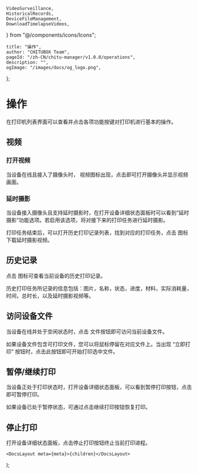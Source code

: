 	VideoSurveillance,
	HistoricalRecords,
	DeviceFileManagement,
	DownloadTimelapseVideos,
} from "@/components/icons/Icons";

	title: "操作",
	author: "CHITUBOX Team",
	pageId: "/zh-CN/chitu-manager/v1.0.0/operations",
	description: "",
	ogImage: "/images/docs/og_logo.png",
};

# 操作

在打印机列表界面可以查看并点击各项功能按键对打印机进行基本的操作。

## 视频

### 打开视频

当设备在线且接入了摄像头时，<VideoSurveillance /> 视频图标出现，点击即可打开摄像头并显示视频画面。

### 延时摄影

当设备接入摄像头且支持延时摄影时，在打开设备<NextLink href="/zh-CN/docs/chitu-manager/latest/sections/printer-list#详细状态">详细状态</NextLink>面板时可以看到“延时摄影”功能选项。若启用该选项，将对接下来的打印任务进行延时摄影。

打印任务结束后，可以打开历史打印记录列表，找到对应的打印任务，点击 <DownloadTimelapseVideos /> 图标下载延时摄影视频。

## 历史记录

点击 <HistoricalRecords/> 图标可查看当前设备的历史打印记录。

<ImageContainer>
	<AntdImage
		src={"/images/docs/zh-CN/chitu-manager/004-operations-historical-records.png"}
		style={{ maxWidth: "400px" }}
	/>

</ImageContainer>

历史打印任务所记录的信息包括：图片，名称，状态，进度，材料，实际消耗量，时间，总时长，以及延时摄影视频等。

## 访问设备文件

当设备在线并处于空闲状态时，点击 <DeviceFileManagement /> 文件按钮即可访问当前设备文件。

<ImageContainer>
	<AntdImage
		src={"/images/docs/zh-CN/chitu-manager/004-operations-device-files.png"}
	/>
</ImageContainer>

如果设备文件包含可打印文件，您可以将鼠标停留在对应文件上。当出现 “立即打印” 按钮时，点击此按钮即可开始打印选中文件。

## 暂停/继续打印

当设备正处于打印状态时，打开设备详细状态面板，可以看到暂停打印按钮，点击即可暂停打印。

如果设备已处于暂停状态，可通过点击继续打印按钮恢复打印。

<ImageContainer>
	<AntdImage
		src={
			"/images/docs/zh-CN/chitu-manager/004-operations-pause-printing.png"
		}
		style={{ maxWidth: "400px" }}
	/>
</ImageContainer>

## 停止打印

打开设备详细状态面板，点击停止打印按钮终止当前打印进程。

	<DocsLayout meta={meta}>{children}</DocsLayout>
);
